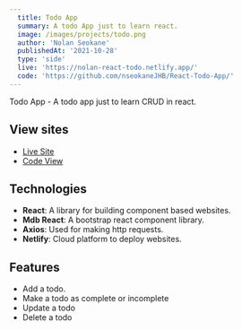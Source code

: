 ```yaml
---
  title: Todo App
  summary: A todo App just to learn react.
  image: /images/projects/todo.png
  author: 'Nolan Seokane'
  publishedAt: '2021-10-28'
  type: 'side'
  live: 'https://nolan-react-todo.netlify.app/'
  code: 'https://github.com/nseokaneJHB/React-Todo-App/'
---
```


Todo App - A todo app just to learn CRUD in react.

## View sites

- [Live Site](https://nolan-react-todo.netlify.app/)
- [Code View](https://github.com/nseokaneJHB/React-Todo-App/)

## Technologies

- **React**: A library for building component based websites.
- **Mdb React**: A bootstrap react component library.
- **Axios**: Used for making http requests.
- **Netlify**: Cloud platform to deploy websites.

## Features

- Add a todo.
- Make a todo as complete or incomplete
- Update a todo
- Delete a todo
